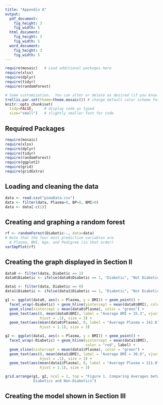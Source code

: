 ```yaml
---
title: "Appendix A"
output: 
  pdf_document:
    fig_height: 3
    fig_width: 5
  html_document:
    fig_height: 3
    fig_width: 5
  word_document:
    fig_height: 3
    fig_width: 5
---
```


```r
require(mosaic)   # Load additional packages here 
require(xlsx)
require(dplyr)
require(tidyr)
require(randomForest)

# Some customization.  You can alter or delete as desired (if you know what you are doing).
trellis.par.set(theme=theme.mosaic()) # change default color scheme for lattice
knitr::opts_chunk$set(
  tidy=FALSE,     # display code as typed
  size="small")   # slightly smaller font for code
```

## Required Packages

```r
require(mosaic)
require(xlsx)
require(dplyr)
require(tidyr)
require(randomForest)
require(ggplot2)
require(grid)
require(gridExtra)
```

## Loading and cleaning the data

```r
data <- read.csv("pimaData.csv")
data <- filter(data, Plasma>0, BP>0, BMI>0)
data <- data[-c(1)]
```

## Creating and graphing a random forest

```r
rf <- randomForest(Diabetic~., data=data)
# Note that the four most predictive variables are 
  # Plasma, BMI, Age, and Pedigree (in that order)
varImpPlot(rf) 
```

## Creating the graph displayed in Section II

```r
data0 <- filter(data, Diabetic == 1)
data0$Diabetic <- ifelse(data0$Diabetic == 1, "Diabetic", "Not Diabetic")

data1 <- filter(data, Diabetic == 0)
data1$Diabetic <- ifelse(data1$Diabetic == 1, "Diabetic", "Not Diabetic")

g1 <- ggplot(data0, aes(x = Plasma, y = BMI)) + geom_point() + 
  facet_wrap(~Diabetic) + geom_hline(yintercept = mean(data0$BMI), color = "red") + 
  geom_vline(xintercept = mean(data0$Plasma), color = "green") +
  geom_text(aes(0, mean(data0$BMI), label = "Average BMI = 35.3", vjust = 1.5, 
                hjust = .1), size = 3) +
  geom_text(aes(mean(data0$Plasma), 0, label = "Average Plasma = 142.6", 
                hjust = 1.1), size = 3)

g2 <- ggplot(data1, aes(x = Plasma, y = BMI)) + geom_point() + 
  facet_wrap(~Diabetic) + geom_hline(yintercept = mean(data1$BMI), 
                                     color = "red", label) + 
  geom_vline(xintercept = mean(data1$Plasma), color = "green") +
  geom_text(aes(0, mean(data1$BMI), label = "Average BMI = 30.9", vjust = 1.5, 
                hjust = .1), size = 3) +
  geom_text(aes(mean(data1$Plasma), 0, label = "Average Plasma = 111.0",
                hjust = 1.1), size = 3)

grid.arrange(g1, g2, ncol = 2, top = "Figure 1. Comparing Averages between 
             Diabetics and Non-Diabetics")
```

## Creating the model shown in Section III

```r

```


